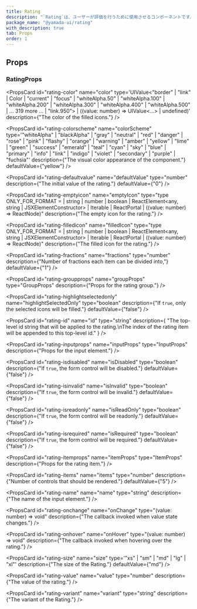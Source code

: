 ```yaml
---
title: Rating
description: "`Rating`は、ユーザーが評価を行うために使用させるコンポーネントです。"
package_name: "@yamada-ui/rating"
with_description: true
tab: Props
order: 1
---
```


## Props

### RatingProps

<PropsCard id="rating-_accept" name="_accept" type="CSSUIObject" />

<PropsCard id="rating-_active" name="_active" type="CSSUIObject" />

<PropsCard id="rating-_after" name="_after" type="CSSUIObject" />

<PropsCard id="rating-_anylink" name="_anyLink" type="CSSUIObject" />

<PropsCard id="rating-_autofill" name="_autofill" type="CSSUIObject" />

<PropsCard id="rating-_backdrop" name="_backdrop" type="CSSUIObject" />

<PropsCard id="rating-_before" name="_before" type="CSSUIObject" />

<PropsCard id="rating-_between" name="_between" type="CSSUIObject" />

<PropsCard id="rating-_blank" name="_blank" type="CSSUIObject" />

<PropsCard id="rating-_checked" name="_checked" type="CSSUIObject" />

<PropsCard id="rating-_cue" name="_cue" type="CSSUIObject" />

<PropsCard id="rating-_cueregion" name="_cueRegion" type="CSSUIObject" />

<PropsCard id="rating-_dark" name="_dark" type="CSSUIObject" />

<PropsCard id="rating-_default" name="_default" type="CSSUIObject" />

<PropsCard id="rating-_disabled" name="_disabled" type="CSSUIObject" />

<PropsCard id="rating-_empty" name="_empty" type="CSSUIObject" />

<PropsCard id="rating-_enabled" name="_enabled" type="CSSUIObject" />

<PropsCard id="rating-_end" name="_end" type="CSSUIObject" />

<PropsCard id="rating-_even" name="_even" type="CSSUIObject" />

<PropsCard id="rating-_expanded" name="_expanded" type="CSSUIObject" />

<PropsCard id="rating-_fileselector" name="_fileSelector" type="CSSUIObject" />

<PropsCard id="rating-_filled" name="_filled" type="CSSUIObject" />

<PropsCard id="rating-_first" name="_first" type="CSSUIObject" />

<PropsCard id="rating-_firstletter" name="_firstLetter" type="CSSUIObject" />

<PropsCard id="rating-_firstline" name="_firstLine" type="CSSUIObject" />

<PropsCard id="rating-_focus" name="_focus" type="CSSUIObject" />

<PropsCard id="rating-_focusvisible" name="_focusVisible" type="CSSUIObject" />

<PropsCard id="rating-_focuswithin" name="_focusWithin" type="CSSUIObject" />

<PropsCard id="rating-_fullscreen" name="_fullScreen" type="CSSUIObject" />

<PropsCard id="rating-_grabbed" name="_grabbed" type="CSSUIObject" />

<PropsCard id="rating-_groupaccept" name="_groupAccept" type="CSSUIObject" />

<PropsCard id="rating-_groupactive" name="_groupActive" type="CSSUIObject" />

<PropsCard id="rating-_groupblank" name="_groupBlank" type="CSSUIObject" />

<PropsCard id="rating-_groupchecked" name="_groupChecked" type="CSSUIObject" />

<PropsCard
  id="rating-_groupdisabled"
  name="_groupDisabled"
  type="CSSUIObject"
/>

<PropsCard id="rating-_groupenabled" name="_groupEnabled" type="CSSUIObject" />

<PropsCard
  id="rating-_groupexpanded"
  name="_groupExpanded"
  type="CSSUIObject"
/>

<PropsCard id="rating-_groupfocus" name="_groupFocus" type="CSSUIObject" />

<PropsCard
  id="rating-_groupfocusvisible"
  name="_groupFocusVisible"
  type="CSSUIObject"
/>

<PropsCard
  id="rating-_groupfocuswithin"
  name="_groupFocusWithin"
  type="CSSUIObject"
/>

<PropsCard id="rating-_groupgrabbed" name="_groupGrabbed" type="CSSUIObject" />

<PropsCard
  id="rating-_grouphorizontal"
  name="_groupHorizontal"
  type="CSSUIObject"
/>

<PropsCard id="rating-_grouphover" name="_groupHover" type="CSSUIObject" />

<PropsCard id="rating-_groupidle" name="_groupIdle" type="CSSUIObject" />

<PropsCard id="rating-_groupinvalid" name="_groupInvalid" type="CSSUIObject" />

<PropsCard id="rating-_grouploaded" name="_groupLoaded" type="CSSUIObject" />

<PropsCard id="rating-_grouploading" name="_groupLoading" type="CSSUIObject" />

<PropsCard
  id="rating-_groupoptional"
  name="_groupOptional"
  type="CSSUIObject"
/>

<PropsCard
  id="rating-_groupplaceholdershown"
  name="_groupPlaceholderShown"
  type="CSSUIObject"
/>

<PropsCard id="rating-_grouppressed" name="_groupPressed" type="CSSUIObject" />

<PropsCard
  id="rating-_groupreadonly"
  name="_groupReadOnly"
  type="CSSUIObject"
/>

<PropsCard
  id="rating-_groupreadwrite"
  name="_groupReadWrite"
  type="CSSUIObject"
/>

<PropsCard id="rating-_groupreject" name="_groupReject" type="CSSUIObject" />

<PropsCard
  id="rating-_grouprequired"
  name="_groupRequired"
  type="CSSUIObject"
/>

<PropsCard
  id="rating-_groupselected"
  name="_groupSelected"
  type="CSSUIObject"
/>

<PropsCard
  id="rating-_groupuserinvalid"
  name="_groupUserInvalid"
  type="CSSUIObject"
/>

<PropsCard id="rating-_groupvalid" name="_groupValid" type="CSSUIObject" />

<PropsCard
  id="rating-_groupvertical"
  name="_groupVertical"
  type="CSSUIObject"
/>

<PropsCard id="rating-_hidden" name="_hidden" type="CSSUIObject" />

<PropsCard id="rating-_holiday" name="_holiday" type="CSSUIObject" />

<PropsCard id="rating-_horizontal" name="_horizontal" type="CSSUIObject" />

<PropsCard id="rating-_hover" name="_hover" type="CSSUIObject" />

<PropsCard id="rating-_idle" name="_idle" type="CSSUIObject" />

<PropsCard
  id="rating-_indeterminate"
  name="_indeterminate"
  type="CSSUIObject"
/>

<PropsCard id="rating-_inrange" name="_inRange" type="CSSUIObject" />

<PropsCard id="rating-_invalid" name="_invalid" type="CSSUIObject" />

<PropsCard id="rating-_last" name="_last" type="CSSUIObject" />

<PropsCard id="rating-_light" name="_light" type="CSSUIObject" />

<PropsCard id="rating-_link" name="_link" type="CSSUIObject" />

<PropsCard id="rating-_loaded" name="_loaded" type="CSSUIObject" />

<PropsCard id="rating-_loading" name="_loading" type="CSSUIObject" />

<PropsCard id="rating-_marker" name="_marker" type="CSSUIObject" />

<PropsCard id="rating-_mediadark" name="_mediaDark" type="CSSUIObject" />

<PropsCard id="rating-_medialight" name="_mediaLight" type="CSSUIObject" />

<PropsCard
  id="rating-_mediareducemotion"
  name="_mediaReduceMotion"
  type="CSSUIObject"
/>

<PropsCard id="rating-_modal" name="_modal" type="CSSUIObject" />

<PropsCard id="rating-_nativeactive" name="_nativeActive" type="CSSUIObject" />

<PropsCard
  id="rating-_nativechecked"
  name="_nativeChecked"
  type="CSSUIObject"
/>

<PropsCard
  id="rating-_nativedisabled"
  name="_nativeDisabled"
  type="CSSUIObject"
/>

<PropsCard id="rating-_nativefocus" name="_nativeFocus" type="CSSUIObject" />

<PropsCard
  id="rating-_nativefocusvisible"
  name="_nativeFocusVisible"
  type="CSSUIObject"
/>

<PropsCard
  id="rating-_nativefocuswithin"
  name="_nativeFocusWithin"
  type="CSSUIObject"
/>

<PropsCard id="rating-_nativehidden" name="_nativeHidden" type="CSSUIObject" />

<PropsCard id="rating-_nativehover" name="_nativeHover" type="CSSUIObject" />

<PropsCard
  id="rating-_nativereadonly"
  name="_nativeReadOnly"
  type="CSSUIObject"
/>

<PropsCard id="rating-_nativetarget" name="_nativeTarget" type="CSSUIObject" />

<PropsCard id="rating-_nativevalid" name="_nativeValid" type="CSSUIObject" />

<PropsCard id="rating-_notfirst" name="_notFirst" type="CSSUIObject" />

<PropsCard id="rating-_notlast" name="_notLast" type="CSSUIObject" />

<PropsCard id="rating-_nottarget" name="_notTarget" type="CSSUIObject" />

<PropsCard id="rating-_odd" name="_odd" type="CSSUIObject" />

<PropsCard id="rating-_only" name="_only" type="CSSUIObject" />

<PropsCard id="rating-_optional" name="_optional" type="CSSUIObject" />

<PropsCard id="rating-_outrange" name="_outRange" type="CSSUIObject" />

<PropsCard id="rating-_outside" name="_outside" type="CSSUIObject" />

<PropsCard id="rating-_paused" name="_paused" type="CSSUIObject" />

<PropsCard id="rating-_peeraccept" name="_peerAccept" type="CSSUIObject" />

<PropsCard id="rating-_peeractive" name="_peerActive" type="CSSUIObject" />

<PropsCard id="rating-_peerblank" name="_peerBlank" type="CSSUIObject" />

<PropsCard id="rating-_peerchecked" name="_peerChecked" type="CSSUIObject" />

<PropsCard id="rating-_peerdisabled" name="_peerDisabled" type="CSSUIObject" />

<PropsCard id="rating-_peerenabled" name="_peerEnabled" type="CSSUIObject" />

<PropsCard id="rating-_peerexpanded" name="_peerExpanded" type="CSSUIObject" />

<PropsCard id="rating-_peerfocus" name="_peerFocus" type="CSSUIObject" />

<PropsCard
  id="rating-_peerfocusvisible"
  name="_peerFocusVisible"
  type="CSSUIObject"
/>

<PropsCard
  id="rating-_peerfocuswithin"
  name="_peerFocusWithin"
  type="CSSUIObject"
/>

<PropsCard id="rating-_peergrabbed" name="_peerGrabbed" type="CSSUIObject" />

<PropsCard
  id="rating-_peerhorizontal"
  name="_peerHorizontal"
  type="CSSUIObject"
/>

<PropsCard id="rating-_peerhover" name="_peerHover" type="CSSUIObject" />

<PropsCard id="rating-_peeridle" name="_peerIdle" type="CSSUIObject" />

<PropsCard id="rating-_peerinvalid" name="_peerInvalid" type="CSSUIObject" />

<PropsCard id="rating-_peerloaded" name="_peerLoaded" type="CSSUIObject" />

<PropsCard id="rating-_peerloading" name="_peerLoading" type="CSSUIObject" />

<PropsCard id="rating-_peeroptional" name="_peerOptional" type="CSSUIObject" />

<PropsCard
  id="rating-_peerplaceholdershown"
  name="_peerPlaceholderShown"
  type="CSSUIObject"
/>

<PropsCard id="rating-_peerpressed" name="_peerPressed" type="CSSUIObject" />

<PropsCard id="rating-_peerreadonly" name="_peerReadOnly" type="CSSUIObject" />

<PropsCard
  id="rating-_peerreadwrite"
  name="_peerReadWrite"
  type="CSSUIObject"
/>

<PropsCard id="rating-_peerreject" name="_peerReject" type="CSSUIObject" />

<PropsCard id="rating-_peerrequired" name="_peerRequired" type="CSSUIObject" />

<PropsCard id="rating-_peerselected" name="_peerSelected" type="CSSUIObject" />

<PropsCard
  id="rating-_peeruserinvalid"
  name="_peerUserInvalid"
  type="CSSUIObject"
/>

<PropsCard id="rating-_peervalid" name="_peerValid" type="CSSUIObject" />

<PropsCard id="rating-_peervertical" name="_peerVertical" type="CSSUIObject" />

<PropsCard id="rating-_picture" name="_picture" type="CSSUIObject" />

<PropsCard id="rating-_placeholder" name="_placeholder" type="CSSUIObject" />

<PropsCard
  id="rating-_placeholdershown"
  name="_placeholderShown"
  type="CSSUIObject"
/>

<PropsCard id="rating-_playing" name="_playing" type="CSSUIObject" />

<PropsCard id="rating-_pressed" name="_pressed" type="CSSUIObject" />

<PropsCard id="rating-_print" name="_print" type="CSSUIObject" />

<PropsCard id="rating-_readonly" name="_readOnly" type="CSSUIObject" />

<PropsCard id="rating-_readwrite" name="_readWrite" type="CSSUIObject" />

<PropsCard id="rating-_reject" name="_reject" type="CSSUIObject" />

<PropsCard id="rating-_required" name="_required" type="CSSUIObject" />

<PropsCard id="rating-_ripple" name="_ripple" type="CSSUIObject" />

<PropsCard id="rating-_scrollbar" name="_scrollbar" type="CSSUIObject" />

<PropsCard
  id="rating-_scrollbarbutton"
  name="_scrollbarButton"
  type="CSSUIObject"
/>

<PropsCard
  id="rating-_scrollbarcorner"
  name="_scrollbarCorner"
  type="CSSUIObject"
/>

<PropsCard
  id="rating-_scrollbarthumb"
  name="_scrollbarThumb"
  type="CSSUIObject"
/>

<PropsCard
  id="rating-_scrollbartrack"
  name="_scrollbarTrack"
  type="CSSUIObject"
/>

<PropsCard
  id="rating-_scrollbartrackpiece"
  name="_scrollbarTrackPiece"
  type="CSSUIObject"
/>

<PropsCard id="rating-_selected" name="_selected" type="CSSUIObject" />

<PropsCard id="rating-_selection" name="_selection" type="CSSUIObject" />

<PropsCard id="rating-_start" name="_start" type="CSSUIObject" />

<PropsCard id="rating-_target" name="_target" type="CSSUIObject" />

<PropsCard id="rating-_today" name="_today" type="CSSUIObject" />

<PropsCard id="rating-_userinvalid" name="_userInvalid" type="CSSUIObject" />

<PropsCard id="rating-_valid" name="_valid" type="CSSUIObject" />

<PropsCard id="rating-_vertical" name="_vertical" type="CSSUIObject" />

<PropsCard id="rating-_visited" name="_visited" type="CSSUIObject" />

<PropsCard id="rating-_weekend" name="_weekend" type="CSSUIObject" />

<PropsCard
  id="rating-color"
  name="color"
  type='UIValue<"border" | "link" | Color | "current" | "focus" | "whiteAlpha.50" | "whiteAlpha.100" | "whiteAlpha.200" | "whiteAlpha.300" | "whiteAlpha.400" | "whiteAlpha.500" | ... 319 more ... | "link.950"> | ((value: number) => UIValue<...> | undefined)'
  description={"The color of the filled icons."}
/>

<PropsCard
  id="rating-colorscheme"
  name="colorScheme"
  type='"whiteAlpha" | "blackAlpha" | "gray" | "neutral" | "red" | "danger" | "rose" | "pink" | "flashy" | "orange" | "warning" | "amber" | "yellow" | "lime" | "green" | "success" | "emerald" | "teal" | "cyan" | "sky" | "blue" | "primary" | "info" | "link" | "indigo" | "violet" | "secondary" | "purple" | "fuchsia"'
  description={"The visual color appearance of the component."}
  defaultValue={"yellow"}
/>

<PropsCard
  id="rating-defaultvalue"
  name="defaultValue"
  type="number"
  description={"The initial value of the rating."}
  defaultValue={"0"}
/>

<PropsCard
  id="rating-emptyicon"
  name="emptyIcon"
  type="type ONLY_FOR_FORMAT =
  | string
  | number
  | boolean
  | ReactElement<any, string | JSXElementConstructor<any>>
  | Iterable<ReactNode>
  | ReactPortal
  | ((value: number) => ReactNode)"
  description={"The empty icon for the rating."}
/>

<PropsCard
  id="rating-filledicon"
  name="filledIcon"
  type="type ONLY_FOR_FORMAT =
  | string
  | number
  | boolean
  | ReactElement<any, string | JSXElementConstructor<any>>
  | Iterable<ReactNode>
  | ReactPortal
  | ((value: number) => ReactNode)"
  description={"The filled icon for the rating."}
/>

<PropsCard
  id="rating-fractions"
  name="fractions"
  type="number"
  description={"Number of fractions each item can be divided into,"}
  defaultValue={"1"}
/>

<PropsCard
  id="rating-groupprops"
  name="groupProps"
  type="GroupProps"
  description={"Props for the rating group."}
/>

<PropsCard
  id="rating-highlightselectedonly"
  name="highlightSelectedOnly"
  type="boolean"
  description={"If `true`, only the selected icons will be filled."}
  defaultValue={"false"}
/>

<PropsCard
  id="rating-id"
  name="id"
  type="string"
  description={
    "The top-level id string that will be applied to the rating.\nThe index of the rating item will be appended to this top-level id."
  }
/>

<PropsCard
  id="rating-inputprops"
  name="inputProps"
  type="InputProps"
  description={"Props for the input element."}
/>

<PropsCard
  id="rating-isdisabled"
  name="isDisabled"
  type="boolean"
  description={"If `true`, the form control will be disabled."}
  defaultValue={"false"}
/>

<PropsCard
  id="rating-isinvalid"
  name="isInvalid"
  type="boolean"
  description={"If `true`, the form control will be invalid."}
  defaultValue={"false"}
/>

<PropsCard
  id="rating-isreadonly"
  name="isReadOnly"
  type="boolean"
  description={"If `true`, the form control will be readonly."}
  defaultValue={"false"}
/>

<PropsCard
  id="rating-isrequired"
  name="isRequired"
  type="boolean"
  description={"If `true`, the form control will be required."}
  defaultValue={"false"}
/>

<PropsCard
  id="rating-itemprops"
  name="itemProps"
  type="ItemProps"
  description={"Props for the rating item."}
/>

<PropsCard
  id="rating-items"
  name="items"
  type="number"
  description={"Number of controls that should be rendered."}
  defaultValue={"5"}
/>

<PropsCard
  id="rating-name"
  name="name"
  type="string"
  description={"The name of the input element."}
/>

<PropsCard
  id="rating-onchange"
  name="onChange"
  type="(value: number) => void"
  description={"The callback invoked when value state changes."}
/>

<PropsCard
  id="rating-onhover"
  name="onHover"
  type="(value: number) => void"
  description={"The callback invoked when hovering over the rating."}
/>

<PropsCard
  id="rating-size"
  name="size"
  type='"xs" | "sm" | "md" | "lg" | "xl"'
  description={"The size of the Rating."}
  defaultValue={"md"}
/>

<PropsCard
  id="rating-value"
  name="value"
  type="number"
  description={"The value of the rating."}
/>

<PropsCard
  id="rating-variant"
  name="variant"
  type="string"
  description={"The variant of the Rating."}
/>
